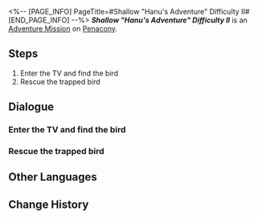 <%-- [PAGE_INFO]
PageTitle=#Shallow "Hanu's Adventure" Difficulty II#
[END_PAGE_INFO] --%>
{{Stub|Dialogue.}}
{{Mission Infobox
|id            = 8020204
|title         = 
|image         = <!--Mission Shallow "Hanu's Adventure" Difficulty II.png-->
|type          = Adventure
|event_name    = 
|chapter       = 
|requirements  = {{subst:void|<!--Unknown: {"Type":"Manual"}-->}}
|summary       = <!--official mission summary from Fate's Atlas-->
|characters    = Trailblazer
|startLocation = [[Penacony]] - [[Shallow "Hanu's Adventure" Difficulty II]]
|world         = Penacony
|area          = Shallow "Hanu's Adventure" Difficulty II
|prev          = 
|next          = 
|rewards       = 
}}
'''''Shallow "Hanu's Adventure" Difficulty II''''' is an [[Adventure Mission]] on [[Penacony]].

==Steps==
# Enter the TV and find the bird
# Rescue the trapped bird

<!--
==Gameplay Notes==

--><!--
==Trial Character==

-->
==Dialogue==
{{Stub Dialogue}}
{{Dialogue End}}

===Enter the TV and find the bird===
{{Mission Description|type=adventure|location=Shallow "Hanu's Adventure" Difficulty II|update|Some of the birds that helped build Dreamville have been trapped by accident. You have to help Brother Hanu rescue them.}}
{{Dialogue Start}}
:{{tx}}
{{Dialogue End}}

===Rescue the trapped bird===
{{Dialogue Start}}
:{{tx}}
{{Dialogue End}}

==Other Languages==
{{Other Languages
|en   = Shallow "Hanu's Adventure" Difficulty II
|zhs  = 浅层「小小哈努行动」难度II
|zht  = 淺層「小小哈努行動」難度II
|ja   = 表層夢境「ちびっ子ハヌの大作戦」難易度II
|ko   = 얕은 층 「꼬마 하누의 작전」 난이도 II
|es   = Aventura de Hanu superficial, dificultad&nbsp;II
|fr   = Surface&nbsp;: «&nbsp;Aventures de Hanu&nbsp;» difficulté&nbsp;II
|ru   = Верхний мир: Приключения Хану II
|th   = "ปฏิบัติการของลูกพี่ Hanu" ชั้นตื้น ระดับความยาก II
|vi   = Cuộc Phiêu Lưu Của Hanu Tầng Cạn - Độ Khó II
|de   = Seicht „Hanus Abenteuer“ Schwierigkeitsgrad II
|id   = "Petualangan Hanu" yang Dangkal: Tingkat Kesulitan II
|pt   = "Aventuras de Hanu" Raso Dificuldade II
}}

==Change History==
{{Change History|2.0}}
